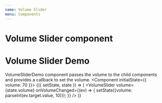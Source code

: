 ```yaml
---
name: Volume Slider
menu: Components
---
```



# Volume Slider component
<PropsTable of={VolumeSlider}/>

# Volume Slider Demo

VolumeSliderDemo component passes the volume to the child components and provides a callback to set the volume.
<Playground>
  <Component initialState={{ volume: 70 }}>
  {({ setState, state }) => (
    <VolumeSlider 
      volume={state.volume} 
      onVolumeChanged={(ev) => {
        setState({volume: parseInt(ev.target.value, 10)});
      }}
    />
  )}
  </Component>
</Playground>
